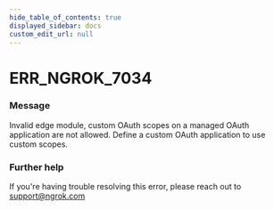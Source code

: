 ```yaml
---
hide_table_of_contents: true
displayed_sidebar: docs
custom_edit_url: null
---
```



# ERR_NGROK_7034

### Message
Invalid edge module, custom OAuth scopes on a managed OAuth application are not allowed.  Define a custom OAuth application to use custom scopes.

### Further help
If you're having trouble resolving this error, please reach out to [support@ngrok.com](mailto:support@ngrok.com?subject=Help%20with%20ERR_NGROK_7034)


<ErrorDetails error='err_ngrok_7034' />
